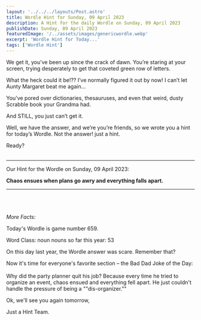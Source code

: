 ```yaml
---
layout: '../../../layouts/Post.astro'
title: Wordle Hint for Sunday, 09 April 2023
description: A Hint for the daily Wordle on Sunday, 09 April 2023
publishDate: Sunday, 09 April 2023
featuredImage: '/../assets/images/genericwordle.webp'
excerpt: 'Wordle Hint for Today...'
tags: ['Wordle Hint']
---
```


We get it, you’ve been up since the crack of dawn. You’re staring at your screen, trying desperately to get that coveted green row of letters. 

What the heck could it be!??
I’ve normally figured it out by now!
I can’t let Aunty Margaret beat me again… 

You’ve pored over dictionaries, thesauruses, and even that weird, dusty Scrabble book your Grandma had.

And STILL, you just can’t get it. 

Well, we have the answer, and we’re you’re friends, so we wrote you a hint for today’s Wordle.
Not the answer! just a hint. 

Ready?<br /><br />

----

Our Hint for the Wordle on Sunday, 09 April 2023:

**Chaos ensues when plans go awry and everything falls apart.** 


----

<br /><br /><br />*More Facts:*

Today's Wordle is game number 659.

Word Class: noun nouns so far this year: 53 

On this day last year, the Wordle answer was scare. Remember that? 

Now it's time for everyone's favorite section – the Bad Dad Joke of the Day:<br /><br />Why did the party planner quit his job? Because every time he tried to organize an event, chaos ensued and everything fell apart. He just couldn't handle the pressure of being a ""dis-organizer."" 

Ok, we'll see you again tomorrow, 

Just a Hint Team.